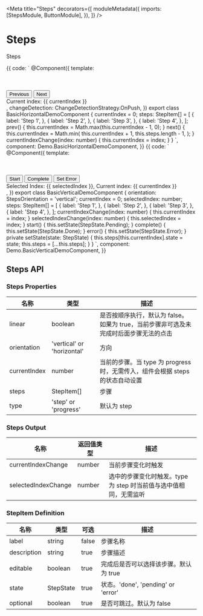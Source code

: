 


<Meta
  title="Steps"
  decorators={[
    moduleMetadata({
      imports: [StepsModule, ButtonModule],
    }),
  ]}
/>

# Steps

Steps

<Canvas>
  <Story name="Step" height="200px">
    {{
      code: `
      @Component({
        template: 
          <aui-steps
            [currentIndex]="currentIndex"
            [orientation]="orientation"
            [steps]="steps"
            (currentIndexChange)="currentIndexChange($event)"
          ></aui-steps>
          <div style="margin-top: 50px">
            <button aui-button="primary" (click)="prev()">Previous</button>
            <button aui-button="primary" (click)="next()">Next</button>
          </div>
          <div>
            Current index: {{ currentIndex }}
          </div>
        ,
        changeDetection: ChangeDetectionStrategy.OnPush,
      })
      export class BasicHorizontalDemoComponent {
        currentIndex = 0;
        steps: StepItem[] = [
          {
            label: 'Step 1',
          },
          {
            label: 'Step 2',
          },
          {
            label: 'Step 3',
          },
          {
            label: 'Step 4',
          },
        ];
        prev() {
          this.currentIndex = Math.max(this.currentIndex - 1, 0);
        }
        next() {
          this.currentIndex = Math.min(
            this.currentIndex + 1,
            this.steps.length - 1,
          );
        }
        currentIndexChange(index: number) {
          this.currentIndex = index;
        }
      }
      `,
      component: Demo.BasicHorizontalDemoComponent,
    }}
  </Story>
</Canvas>

<Canvas>
  <Story name="Progress" height="300px">
    {{
      code: `
        @Component({
          template: 
            <aui-steps
              [linear]="true"
              [orientation]="orientation"
              [type]="'progress'"
              [steps]="steps"
              (currentIndexChange)="currentIndexChange($event)"
              (selectedIndexChange)="selectedIndexChange($event)"
            ></aui-steps>
            <div style="margin-top: 50px">
              <button aui-button="primary" (click)="start()">Start</button>
              <button aui-button="primary" (click)="complete()">Complete</button>
              <button aui-button="primary" (click)="error()">Set Error</button>
            </div>
            <div>
              Selected Index: {{ selectedIndex }},
              Current index: {{ currentIndex }}
            </div>
          ,
        })
        export class BasicVerticalDemoComponent {
          orientation: StepsOrientation = 'vertical';
          currentIndex = 0;
          selectedIndex: number;
          steps: StepItem[] = [
            {
              label: 'Step 1',
            },
            {
              label: 'Step 2',
            },
            {
              label: 'Step 3',
            },
            {
              label: 'Step 4',
            },
          ];
          currentIndexChange(index: number) {
            this.currentIndex = index;
          }
          selectedIndexChange(index: number) {
            this.selectedIndex = index;
          }
          start() {
            this.setState(StepState.Pending);
          }
          complete() {
            this.setState(StepState.Done);
          }
          error() {
            this.setState(StepState.Error);
          }
          private setState(state: StepState) {
            this.steps[this.currentIndex].state = state;
            this.steps = [...this.steps];
          }
        }
      `,
      component: Demo.BasicVerticalDemoComponent,
    }}
  </Story>
</Canvas>

## Steps API

### Steps Properties

| 名称         | 类型                       | 描述                                                                                  |
| ------------ | -------------------------- | ------------------------------------------------------------------------------------- |
| linear       | boolean                    | 是否按顺序执行，默认为 false。如果为 true，当前步骤非可选及未完成时后面步骤无法的点击 |
| orientation  | 'vertical' or 'horizontal' | 方向                                                                                  |
| currentIndex | number                     | 当前的步骤。当 type 为 progress 时，无需传入，组件会根据 steps 的状态自动设置         |
| steps        | StepItem[]                 | 步骤                                                                                  |
| type         | 'step' or 'progress'       | 默认为 step                                                                           |

### Steps Output

| 名称                | 返回值类型 | 描述                                                              |
| ------------------- | ---------- | ----------------------------------------------------------------- |
| currentIndexChange  | number     | 当前步骤变化时触发                                                |
| selectedIndexChange | number     | 选中的步骤变化时触发。type 为 step 时当前值与选中值相同，无需监听 |

### StepItem Definition

| 名称        | 类型      | 可选  | 描述                                  |
| ----------- | --------- | ----- | ------------------------------------- |
| label       | string    | false | 步骤名称                              |
| description | string    | true  | 步骤描述                              |
| editable    | boolean   | true  | 完成后是否可以选择该步骤。默认为 true |
| state       | StepState | true  | 状态。'done', 'pending' or 'error'    |
| optional    | boolean   | true  | 是否可跳过。默认为 false              |
